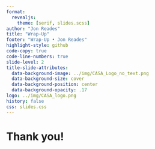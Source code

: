 ```yaml
---
format:
  revealjs:
    theme: [serif, slides.scss]
author: "Jon Reades"
title: "Wrap-Up"
footer: "Wrap-Up • Jon Reades"
highlight-style: github
code-copy: true
code-line-numbers: true
slide-level: 2
title-slide-attributes:
  data-background-image: ../img/CASA_Logo_no_text.png
  data-background-size: cover
  data-background-position: center
  data-background-opacity: .17
logo: ../img/CASA_logo.png
history: false
css: slides.css
---
```

# Thank you!